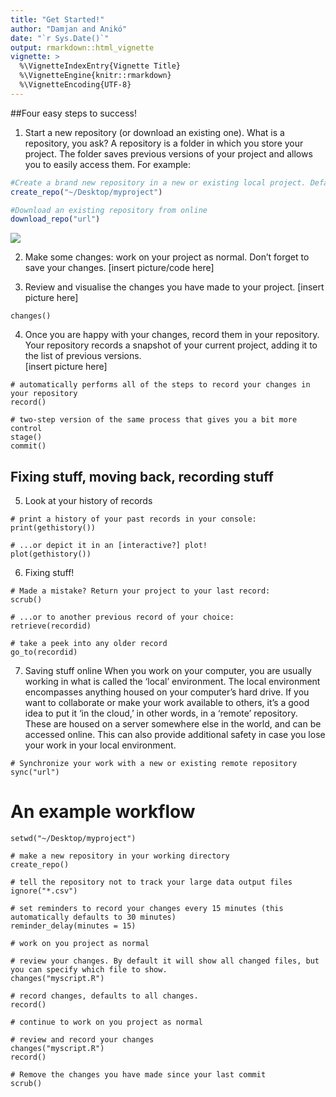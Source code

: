 ```yaml
---
title: "Get Started!"
author: "Damjan and Anikó"
date: "`r Sys.Date()`"
output: rmarkdown::html_vignette
vignette: >
  %\VignetteIndexEntry{Vignette Title}
  %\VignetteEngine{knitr::rmarkdown}
  %\VignetteEncoding{UTF-8}
---
```


##Four easy steps to success!

1. Start a new repository (or download an existing one). 
What is a repository, you ask? A repository is a folder in which you store your project. The folder saves previous versions of your project and allows you to easily access them. 
  For example:

``` r
#Create a brand new repository in a new or existing local project. Defaults to your current working directory
create_repo("~/Desktop/myproject")

#Download an existing repository from online
download_repo("url")
```
  ![](Repo_cartoon.png)
  
2. Make some changes: work on your project as normal. Don't forget to save your changes. 
  [insert picture/code here]


3. Review and visualise the changes you have made to your project.
  [insert picture here]

``` { eval=FALSE}
changes()
```

4. Once you are happy with your changes, record them in your repository. Your repository records a snapshot of your current project, adding it to the list of previous versions.   
  [insert picture here]

``` { eval=FALSE}
# automatically performs all of the steps to record your changes in your repository
record()

# two-step version of the same process that gives you a bit more control
stage()
commit()

```


## Fixing stuff, moving back, recording stuff

5. Look at your history of records

```{ eval=FALSE}
# print a history of your past records in your console:
print(gethistory())

# ...or depict it in an [interactive?] plot!
plot(gethistory())

```


6.  Fixing stuff!

```{ eval=FALSE}   
# Made a mistake? Return your project to your last record:
scrub()

# ...or to another previous record of your choice:
retrieve(recordid)

# take a peek into any older record 
go_to(recordid)

```

7. Saving stuff online
When you work on your computer, you are usually working in what is called the 'local' environment. The local environment encompasses anything housed on your computer's hard drive. If you want to collaborate or make your work available to others, it's a good idea to put it 'in the cloud,' in other words, in a 'remote' repository. These are housed on a server somewhere else in the world, and can be accessed online. This can also provide additional safety in case you lose your work in your local environment. 
 
```{ eval=FALSE}
# Synchronize your work with a new or existing remote repository
sync("url")
```
   


# An example workflow

```{ eval=FALSE}
setwd("~/Desktop/myproject")

# make a new repository in your working directory
create_repo()

# tell the repository not to track your large data output files
ignore("*.csv")

# set reminders to record your changes every 15 minutes (this automatically defaults to 30 minutes)
reminder_delay(minutes = 15)

# work on you project as normal 

# review your changes. By default it will show all changed files, but you can specify which file to show. 
changes("myscript.R") 

# record changes, defaults to all changes.
record()

# continue to work on you project as normal 

# review and record your changes
changes("myscript.R")
record()

# Remove the changes you have made since your last commit 
scrub()


```
